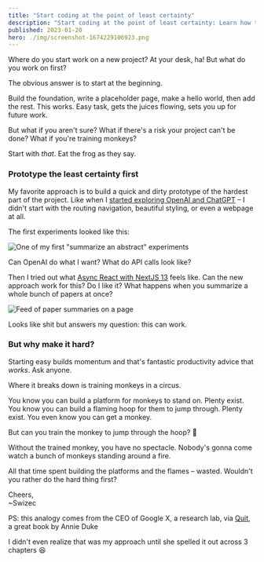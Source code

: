 ```yaml
---
title: "Start coding at the point of least certainty"
description: "Start coding at the point of least certainty: Learn how to approach projects when there is uncertainty and risk, and why it's beneficial to start with the hardest part first, instead of building a foundation and working up from there. This concept is illustrated through the analogy of training a monkey to jump through a hoop."
published: 2023-01-20
hero: ./img/screenshot-1674229106923.png
---
```


Where do you start work on a new project? At your desk, ha! But what do you work on first?

The obvious answer is to start at the beginning.

Build the foundation, write a placeholder page, make a hello world, then add the rest. This works. Easy task, gets the juices flowing, sets you up for future work.

But what if you aren't sure? What if there's a risk your project can't be done? What if you're training monkeys?

Start with _that_. Eat the frog as they say.

### Prototype the least certainty first

My favorite approach is to build a quick and dirty prototype of the hardest part of the project. Like when I [started exploring OpenAI and ChatGPT](https://swizec.com/blog/building-apps-with-openai-and-chatgpt/) – I didn't start with the routing navigation, beautiful styling, or even a webpage at all.

The first experiments looked like this:

![One of my first "summarize an abstract" experiments](https://assets.wip.co/store/attachment/54690/file/9df3988527380ac567ba2307f7e1ca5b.jpg)

Can OpenAI do what I want? What do API calls look like?

Then I tried out what [Async React with NextJS 13](https://swizec.com/blog/async-react-with-nextjs-13/) feels like. Can the new approach work for this? Do I like it? What happens when you summarize a whole bunch of papers at once?

![Feed of paper summaries on a page](https://assets.wip.co/store/attachment/54877/file/382f95113f4ccb0440e61324f52e93c6.jpg)

Looks like shit but answers my question: this can work.

### But why make it hard?

Starting easy builds momentum and that's fantastic productivity advice that _works_. Ask anyone.

Where it breaks down is training monkeys in a circus.

You know you can build a platform for monkeys to stand on. Plenty exist. You know you can build a flaming hoop for them to jump through. Plenty exist. You even know you can get a monkey.

But can you train the monkey to jump through the hoop? 🤔

Without the trained monkey, you have no spectacle. Nobody's gonna come watch a bunch of monkeys standing around a fire.

All that time spent building the platforms and the flames – wasted. Wouldn't you rather do the hard thing first?

Cheers,<br/>
~Swizec

PS: this analogy comes from the CEO of Google X, a research lab, via [Quit](https://www.penguinrandomhouse.com/books/692752/quit-by-annie-duke/), a great book by Annie Duke

I didn't even realize that was my approach until she spelled it out across 3 chapters 😆
